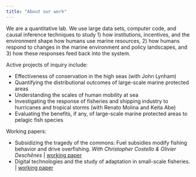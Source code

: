 ```yaml
---
title: "About our work"
---
```


We are a quantitative lab. We use large data sets, computer code, and causal
inference techniques to study 1) how institutions, incentives, and the environment
shape how humans use marine resources, 2) how humans respond to changes in the
marine environment and policy landscapes, and 3) how these responses feed back
into the system.

Active projects of inquiry include:

- Effectiveness of conservation in the high seas (with John Lynham)
- Quantifying the distributional outcomes of large-scale marine protected areas
- Understanding the scales of human mobility at sea
- Investigating the response of fisheries and shipping industry to hurricanes and tropical storms (with Renato Molina and Keita Abe)
- Evaluating the benefits, if any, of large-scale marine protected areas to pelagic fish species

Working papers:

- Subsidizing the tragedy of the commons: Fuel subsidies modify fishing behavior and drive overfishing. *With Christopher Costello & Olivier Deschênes* | [working paper](docs/working_papers/subsidies2_0.pdf)
- Digital technologies and the study of adaptation in small-scale fisheries. | [working paper](docs/working_papers/digital_experiments.pdf)
